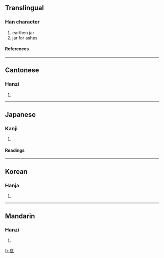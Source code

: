 ==Translingual==
===Han character===
{{Han char|rn=98|rad=瓦|as=13|sn=18|four=0071<sub>7</sub>|canj=卜女土弓 (YVGN)}}
# earthen jar
# jar for ashes
====References====
{{Han ref|kx=0752.250|dkj=21617|dj=1160.080|hdz=21433.050|uh=7515|ud=29973|bh=C27C|bd=49788}}

----
==Cantonese==
===Hanzi===
{{yue-hanzi|jyut=|y=ong3, ung3}}
# {{defn|Cantonese}}

----
==Japanese==
===Kanji===
{{ja-kanji|grade=|rs=瓦13}}
# {{defn|Japanese}} 
====Readings====
{{ja-readings|on=[[おう]] (ō)|kun=[[かめ]] (kame), [[みか]] (mika)}}

----
==Korean==
===Hanja===
{{ko-hanja|hangeul=옹|eumhun=|rv=ong|mr=ong|y=ong}}
# {{defn|Korean}}

----
==Mandarin==
===Hanzi===
{{cmn-hanzi|pin=[[wèng]] (weng4)|wg=weng<sup>4</sup>}}
# {{defn|Mandarin}}

[[fr:甕]]